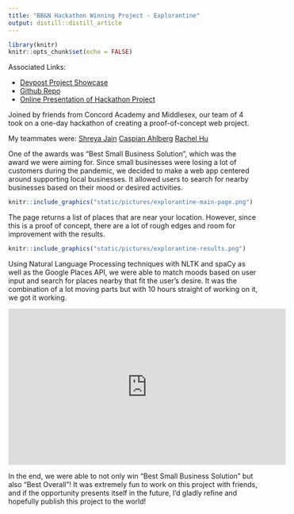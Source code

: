 ```yaml
---
title: "BB&N Hackathon Winning Project - Explorantine"
output: distill::distill_article
---
```


```r
library(knitr)
knitr::opts_chunk$set(echo = FALSE)
```

Associated Links:

- [Devpost Project Showcase](https://devpost.com/software/explorantine-nhezvm)
- [Github Repo](https://github.com/CaspianA1/BBN-Hackathon)
- [Online Presentation of Hackathon Project](https://youtu.be/ALz4xrCCu2M)

Joined by friends from Concord Academy and Middlesex, our team of 4 took on a one-day hackathon of creating a proof-of-concept web project.

My teammates were:
[Shreya Jain](https://github.com/shreyaj1212)
[Caspian Ahlberg](https://github.com/CaspianA1)
[Rachel Hu](https://github.com/025rhu)

One of the awards was "Best Small Business Solution", which was the award we were aiming for. Since small businesses were losing a lot of customers during the pandemic, we decided to make a web app centered around supporting local businesses. It allowed users to search for nearby businesses based on their mood or desired activities.

```r
knitr::include_graphics("static/pictures/explorantine-main-page.png")
```

The page returns a list of places that are near your location. However, since this is a proof of concept, there are a lot of rough edges and room for improvement with the results.

```r
knitr::include_graphics("static/pictures/explorantine-results.png")
```

Using Natural Language Processing techniques with NLTK and spaCy as well as the Google Places API, we were able to match moods based on user input and search for places nearby that fit the user's desire. It was the combination of a lot moving parts but with 10 hours straight of working on it, we got it working.

<iframe width="560" height="315" src="https://www.youtube.com/embed/ALz4xrCCu2M" title="YouTube video player" frameborder="0" allow="accelerometer; autoplay; clipboard-write; encrypted-media; gyroscope; picture-in-picture" allowfullscreen></iframe>

In the end, we were able to not only win "Best Small Business Solution" but also "Best Overall"! It was extremely fun to work on this project with friends, and if the opportunity presents itself in the future, I'd gladly refine and hopefully publish this project to the world!







